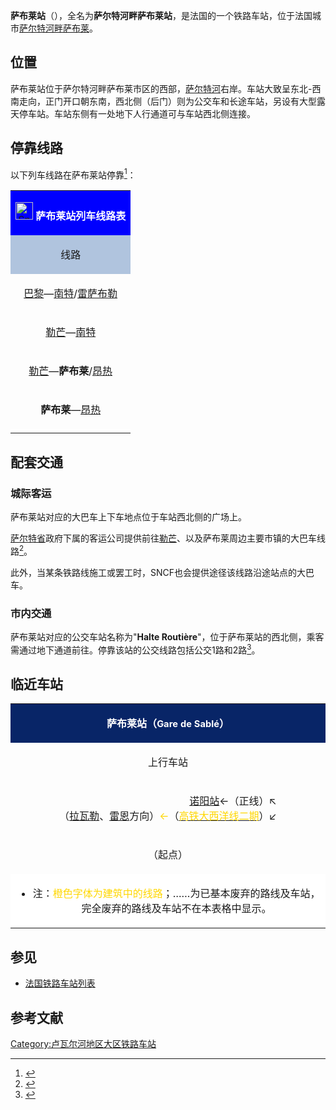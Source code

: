 {{Infobox station
| name = [[File:Sncf-logo.svg|32x32px]]萨布莱站<br>(<span style="font-size:small">萨尔特河畔萨布莱站</span>)<br>Gare de Sablé<br>(<span style="font-size:small">Gare de Sablé-sur-Sarthe</span>)
| type = [[法国铁路|法国铁路]]
| image = File:BV Gare de Sablé sur Sarthe.JPG
| image_caption = 萨布莱站
| address = {{FRA}}[[萨尔特省|萨尔特省]][[萨尔特河畔萨布莱|萨尔特河畔萨布莱]]
| latd = 47
| latm = 50
| lats = 31
| latNS = N
| longd = 0
| longm = 20
| longs = 31
| longEW = W
| operator = [[File:Sncf-logo.svg|32x32px]]
| coordinates_display = yes
| iso_region = FR
| line = * [[勒芒－昂热铁路|勒芒－昂热铁路]]
* {{link-fr|萨布莱－布列塔尼蒙托瓦铁路|Ligne de Sablé à Montoir-de-Bretagne}}（已基本废弃）
| platform = 2
| tracks = 3
| elevation = 41米
| opened = 1863年3月23日
| rebuilt = 
| status = 使用中
| closed = 
| passengers = 约52.4万人次<ref>{{Cite web|url=https://ressources.data.sncf.com/explore/dataset/frequentation-gares/?sort=voyageurs_2014&q=sable|title=Fréquentation en gares|accessdate=2016-11-13|author=SNCF|date=|language=法语|publisher=SNCF Open Data|archive-date=2019-02-12|archive-url=https://web.archive.org/web/20190212011218/https://ressources.data.sncf.com/explore/dataset/frequentation-gares/?sort=voyageurs_2014&q=sable|dead-url=no}}</ref>
| pass_year = 2015年
| station_type = 客运车站
| connections = * 萨尔特省城际客运
* 萨尔特河畔萨布莱市区公交
| route_map = 
| map_locator = 
| note = 
}}

'''萨布莱站'''（{{lang-fr|Gare de Sablé}}），全名为'''萨尔特河畔萨布莱站'''，是法国的一个铁路车站，位于法国城市[[萨尔特河畔萨布莱|萨尔特河畔萨布莱]]。

==位置==

萨布莱站位于萨尔特河畔萨布莱市区的西部，[[萨尔特河|萨尔特河]]右岸。车站大致呈东北-西南走向，正门开口朝东南，西北侧（后门）则为公交车和长途车站，另设有大型露天停车站。车站东侧有一处地下人行通道可与车站西北侧连接。

== 停靠线路 ==

{{动态列表|最后更新时间：2016年6月13日。本章节内容仅供参考，不排除因施工或罢工而引发的临时性变更。欢迎修正和补充}}

以下列车线路在萨布莱站停靠<ref>{{Cite web|url=http://www.sncf.com/fr/gare/horaires/sable|title=萨布雷站实时列车时刻表|accessdate=2016-06-13|author=SNCF|date=|language=法语|publisher=SNCF}}{{Dead link|date=2018年7月 |bot=InternetArchiveBot |fix-attempted=yes }}</ref>：

{| class="wikitable mw-collapsible" 
|colspan="5" style="background:#0000FF" align="center" |[[File:Sncf-logo.svg|28x28px]] <font color=#FFFFFF>'''萨布莱站列车线路表'''</font>
|-
!style="background:#B0C4DE"| 线路
!style="background:#B0C4DE"|车种
!style="background:#B0C4DE"|上一站
!style="background:#B0C4DE"|下一站
!style="background:#B0C4DE"|大致运行频率{{noteTag|name=noteA}}
|-
|[[巴黎蒙帕纳斯站|巴黎]]—[[南特站|南特]]/[[雷萨布勒多洛讷站|雷萨布勒]]
| rowspan="1" align="center" |'''TGV'''
|[[勒芒站|勒芒]]
|[[昂热圣洛站|昂热]]
|每天1~2趟
|-
|[[勒芒站|勒芒]]—[[南特站|南特]]
| rowspan="3" align="center"|[[File:Logo_TER.svg|37x37px]]
|[[勒芒站|勒芒]]
|[[昂热圣洛站|昂热]]
|每天3~8趟左右
|-
|[[勒芒站|勒芒]]—'''萨布莱'''/[[昂热圣洛站|昂热]]
|[[拉苏兹站|拉苏兹]]/[[诺阳站|诺阳]]
|（终点）/[[莫朗讷站|莫朗讷]]/[[提耶尔塞站|提耶尔塞]]
|每天4趟左右
|-
|'''萨布莱'''—[[昂热圣洛站|昂热]]
|（起点）
|[[莫朗讷站|莫朗讷]]
|每周1~2趟
|-
|colspan="5" style="background:#FFFFFF"|{{noteFoot|1=
{{noteTag|name=noteA|1=在本栏中，往返1次为"1趟"；除特别标明外，其数据仅工作日有效，周末及节假日列车数量可能会减少}}
}}
|}

==配套交通==

===城际客运===

萨布莱站对应的大巴车上下车地点位于车站西北侧的广场上。

[[萨尔特省|萨尔特省]]政府下属的客运公司提供前往[[勒芒|勒芒]]、{{link-fr|拉弗莱士|La Flèche}}以及萨布莱周边主要市镇的大巴车线路<ref>{{Cite web|url=http://cg72.tsi.cityway.fr/ftp/FR_documents/Plan%20de%20r%C3%A9seau%20A4%20HDsstraits.pdf|title=萨尔特省城际客运线路地图查询|accessdate=2016-06-13|author=TIS（萨尔特省城际客运公司）|date=|language=法语|publisher=TIS}}{{dead link|date=2018年4月 |bot=InternetArchiveBot |fix-attempted=yes }}</ref>。

此外，当某条铁路线施工或罢工时，SNCF也会提供途径该线路沿途站点的大巴车。

===市内交通===

萨布莱站对应的公交车站名称为"'''Halte Routière'''"，位于萨布莱站的西北侧，乘客需通过地下通道前往。停靠该站的公交线路包括公交1路和2路<ref>{{Cite web|url=http://www.sablesursarthe.fr/Cadre-de-vie/Informations-pratiques/Horaires-de-bus|title=萨尔特河畔萨布雷市区公交线路地图查询|accessdate=2016-06-13|author=萨尔特河畔萨布雷城市网站|date=|language=法语|publisher=|archive-url=https://web.archive.org/web/20160623181808/http://www.sablesursarthe.fr/Cadre-de-vie/Informations-pratiques/Horaires-de-bus|archive-date=2016-06-23|dead-url=yes}}</ref>。

==临近车站==

{|class="wikitable mw-collapsible" style="margin: 0 auto; width:53em;"
|colspan="3"  style="background:#082567" align="center"|<font color=#FFFFFF>'''萨布莱站（<span style="font-size:11pt;">Gare de Sablé</span>）'''</font>
|-
!上行车站
!线路
!下行车站
|-
|align="center" |<div style="display:inline-block; text-align:right; vertical-align:middle;">[[诺阳站|诺阳站]]←（正线）↖<br>（[[拉瓦勒站|拉瓦勒]]、[[雷恩站|雷恩]]方向）<span style="color:#FFD700">←</span>（[[法国高速铁路大西洋线|<span style="color:#FFD700">高铁大西洋线二期</span>]]）↙</div>
|align="center" |'''[[勒芒－昂热铁路|勒芒－昂热铁路]]'''
|align="center" |→[[莫朗讷站|莫朗讷站]]
|-
|align="center" |（起点）
|align="center" |'''{{link-fr|萨布雷－布列塔尼蒙托瓦铁路|Ligne de Sablé à Montoir-de-Bretagne}}'''（已基本废弃）
|align="center" |……
|-
|colspan="3" style="background:#FFFFFF"|
*注：<span style="color:#FFD700">橙色字体为建筑中的线路</span>；……为已基本废弃的路线及车站，完全废弃的路线及车站不在本表格中显示。
|}

==参见==
* [[法国铁路车站列表|法国铁路车站列表]]

== 参考文献 ==
{{Reflist}}

[[Category:卢瓦尔河地区大区铁路车站|Category:卢瓦尔河地区大区铁路车站]]